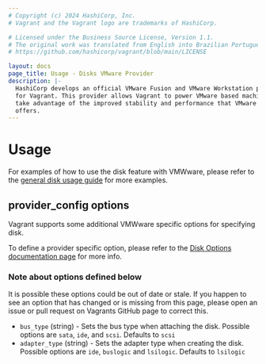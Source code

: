 ```yaml
---
# Copyright (c) 2024 HashiCorp, Inc.
# Vagrant and the Vagrant logo are trademarks of HashiCorp.

# Licensed under the Business Source License, Version 1.1.
# The original work was translated from English into Brazilian Portuguese.
# https://github.com/hashicorp/vagrant/blob/main/LICENSE

layout: docs
page_title: Usage - Disks VMware Provider
description: |-
  HashiCorp develops an official VMware Fusion and VMware Workstation provider
  for Vagrant. This provider allows Vagrant to power VMware based machines and
  take advantage of the improved stability and performance that VMware software
  offers.
---
```


# Usage

For examples of how to use the disk feature with VMWware, please refer to the
[general disk usage guide](/vagrant/docs/disks/usage) for more examples.

## provider_config options

Vagrant supports some additional VMWware specific options for specifying disk.

To define a provider specific option, please refer to the [Disk Options documentation page](/vagrant/docs/disks/configuration) for more info.

### Note about options defined below

It is possible these options could be out of date or stale. If you happen to see
an option that has changed or is missing from this page, please open an issue
or pull request on Vagrants GitHub page to correct this.

- `bus_type` (string) - Sets the bus type when attaching the disk. Possible options are `sata`, `ide`, and `scsi`. Defaults to `scsi`
- `adapter_type` (string) - Sets the adapter type when creating the disk. Possible options are `ide`, `buslogic` and `lsilogic`. Defaults to `lsilogic`
